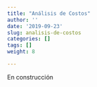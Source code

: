```yaml
---
title: "Análisis de Costos"
author: ''
date: '2019-09-23'
slug: analisis-de-costos
categories: []
tags: []
weight: 8

---
```


En construcción